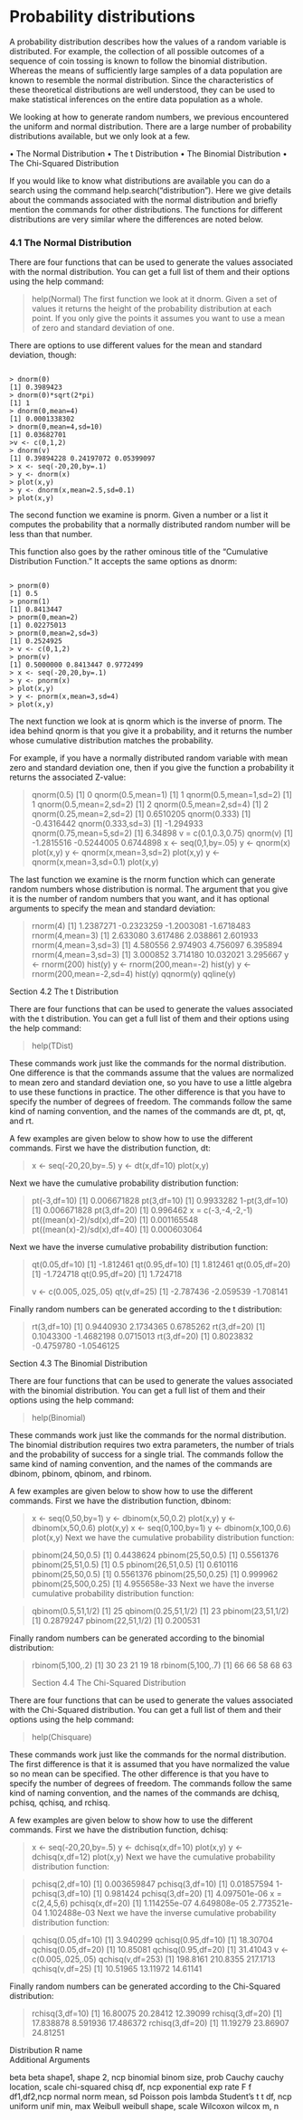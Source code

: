 Probability distributions
==========================================
A probability distribution describes how the values of a random variable is distributed. For example, the collection of all possible outcomes of a sequence of coin tossing is known to follow the binomial distribution. Whereas the means of sufficiently large samples of a data population are known to resemble the normal distribution. Since the characteristics of these theoretical distributions are well understood, they can be used to make statistical inferences on the entire data population as a whole.

We looking at how to generate random numbers, we previous encountered the uniform and normal distribution. There are a large number of probability distributions available, but we only look at a few. 

•	The Normal Distribution
•	The t Distribution
•	The Binomial Distribution
•	The Chi-Squared Distribution

If you would like to know what distributions are available you can do a search using the command help.search("distribution").
Here we give details about the commands associated with the normal distribution and briefly mention the commands for other distributions. The functions for different distributions are very similar where the differences are noted below.



   <h3>4.1 The Normal Distribution</h3>

There are four functions that can be used to generate the values associated with the normal distribution. You can get a full list of them and their options using the help command:

> help(Normal)
The first function we look at it dnorm. Given a set of values it returns the height of the probability distribution at each point. If you only give the points it assumes you want to use a mean of zero and standard deviation of one. 

There are options to use different values for the mean and standard deviation, though:
<pre><code>
> dnorm(0)
[1] 0.3989423
> dnorm(0)*sqrt(2*pi)
[1] 1
> dnorm(0,mean=4)
[1] 0.0001338302
> dnorm(0,mean=4,sd=10)
[1] 0.03682701
>v <- c(0,1,2)
> dnorm(v)
[1] 0.39894228 0.24197072 0.05399097
> x <- seq(-20,20,by=.1)
> y <- dnorm(x) 
> plot(x,y)
> y <- dnorm(x,mean=2.5,sd=0.1) 
> plot(x,y)
</code></pre>
The second function we examine is pnorm. Given a number or a list it computes the probability that a normally distributed random number will be less than that number. 

This function also goes by the rather ominous title of the "Cumulative Distribution Function." It accepts the same options as dnorm:
<pre><code>
> pnorm(0)
[1] 0.5
> pnorm(1)
[1] 0.8413447
> pnorm(0,mean=2)
[1] 0.02275013
> pnorm(0,mean=2,sd=3)
[1] 0.2524925
> v <- c(0,1,2) 
> pnorm(v)
[1] 0.5000000 0.8413447 0.9772499
> x <- seq(-20,20,by=.1)
> y <- pnorm(x) 
> plot(x,y)
> y <- pnorm(x,mean=3,sd=4) 
> plot(x,y)
</code></pre>
The next function we look at is qnorm which is the inverse of pnorm. The idea behind qnorm is that you give it a probability, and it returns the number whose cumulative distribution matches the probability. 

For example, if you have a normally distributed random variable with mean zero and standard deviation one, then if you give the function a probability it returns the associated Z-value:

> qnorm(0.5)
[1] 0
> qnorm(0.5,mean=1)
[1] 1
> qnorm(0.5,mean=1,sd=2)
[1] 1
> qnorm(0.5,mean=2,sd=2)
[1] 2
> qnorm(0.5,mean=2,sd=4)
[1] 2
> qnorm(0.25,mean=2,sd=2)
[1] 0.6510205
> qnorm(0.333)
[1] -0.4316442
> qnorm(0.333,sd=3)
[1] -1.294933
> qnorm(0.75,mean=5,sd=2)
[1] 6.34898
> v = c(0.1,0.3,0.75)
> qnorm(v)
[1] -1.2815516 -0.5244005  0.6744898
> x <- seq(0,1,by=.05)
> y <- qnorm(x)
> plot(x,y)
> y <- qnorm(x,mean=3,sd=2)
> plot(x,y)
> y <- qnorm(x,mean=3,sd=0.1)
> plot(x,y)




The last function we examine is the rnorm function which can generate random numbers whose distribution is normal. The argument that you give it is the number of random numbers that you want, and it has optional arguments to specify the mean and standard deviation:

> rnorm(4)
[1]  1.2387271 -0.2323259 -1.2003081 -1.6718483
> rnorm(4,mean=3)
[1] 2.633080 3.617486 2.038861 2.601933
> rnorm(4,mean=3,sd=3)
[1] 4.580556 2.974903 4.756097 6.395894
> rnorm(4,mean=3,sd=3)
[1]  3.000852  3.714180 10.032021  3.295667
> y <- rnorm(200)
> hist(y)
> y <- rnorm(200,mean=-2)
> hist(y)
> y <- rnorm(200,mean=-2,sd=4)
> hist(y)
> qqnorm(y)
> qqline(y)

Section 4.2 The t Distribution

There are four functions that can be used to generate the values associated with the t distribution. You can get a full list of them and their options using the help command:

> help(TDist)

These commands work just like the commands for the normal distribution. One difference is that the commands assume that the values are normalized to mean zero and standard deviation one, so you have to use a little algebra to use these functions in practice. The other difference is that you have to specify the number of degrees of freedom. The commands follow the same kind of naming convention, and the names of the commands are dt, pt, qt, and rt.

A few examples are given below to show how to use the different commands. First we have the distribution function, dt:

> x <- seq(-20,20,by=.5)
> y <- dt(x,df=10)
> plot(x,y)

Next we have the cumulative probability distribution function:

> pt(-3,df=10)
[1] 0.006671828
> pt(3,df=10)
[1] 0.9933282
> 1-pt(3,df=10)
[1] 0.006671828
> pt(3,df=20)
[1] 0.996462
> x = c(-3,-4,-2,-1)
> pt((mean(x)-2)/sd(x),df=20)
[1] 0.001165548
> pt((mean(x)-2)/sd(x),df=40)
[1] 0.000603064

Next we have the inverse cumulative probability distribution function:

> qt(0.05,df=10)
[1] -1.812461
> qt(0.95,df=10)
[1] 1.812461
> qt(0.05,df=20)
[1] -1.724718
> qt(0.95,df=20)
[1] 1.724718
>
> v <- c(0.005,.025,.05)
> qt(v,df=25)
[1] -2.787436 -2.059539 -1.708141

Finally random numbers can be generated according to the t distribution:

> rt(3,df=10)
[1] 0.9440930 2.1734365 0.6785262
> rt(3,df=20)
[1]  0.1043300 -1.4682198  0.0715013
> rt(3,df=20)
[1]  0.8023832 -0.4759780 -1.0546125

Section 4.3 The Binomial Distribution

There are four functions that can be used to generate the values associated with the binomial distribution. You can get a full list of them and their options using the help command:

> help(Binomial)

These commands work just like the commands for the normal distribution. The binomial distribution requires two extra parameters, the number of trials and the probability of success for a single trial. The commands follow the same kind of naming convention, and the names of the commands are dbinom, pbinom, qbinom, and rbinom.

A few examples are given below to show how to use the different commands. First we have the distribution function, dbinom:

> x <- seq(0,50,by=1)
> y <- dbinom(x,50,0.2)
> plot(x,y)
> y <- dbinom(x,50,0.6)
> plot(x,y)
> x <- seq(0,100,by=1)
> y <- dbinom(x,100,0.6)
> plot(x,y)
Next we have the cumulative probability distribution function:

> pbinom(24,50,0.5)
[1] 0.4438624
> pbinom(25,50,0.5)
[1] 0.5561376
> pbinom(25,51,0.5)
[1] 0.5
> pbinom(26,51,0.5)
[1] 0.610116
> pbinom(25,50,0.5)
[1] 0.5561376
> pbinom(25,50,0.25)
[1] 0.999962
> pbinom(25,500,0.25)
[1] 4.955658e-33
Next we have the inverse cumulative probability distribution function:

> qbinom(0.5,51,1/2)
[1] 25
> qbinom(0.25,51,1/2)
[1] 23
> pbinom(23,51,1/2)
[1] 0.2879247
> pbinom(22,51,1/2)
[1] 0.200531

Finally random numbers can be generated according to the binomial distribution:

> rbinom(5,100,.2) 
[1] 30 23 21 19 18
> rbinom(5,100,.7)
[1] 66 66 58 68 63
> 
Section 4.4 The Chi-Squared Distribution

There are four functions that can be used to generate the values associated with the Chi-Squared distribution. You can get a full list of them and their options using the help command:

> help(Chisquare)

These commands work just like the commands for the normal distribution. The first difference is that it is assumed that you have normalized the value so no mean can be specified. The other difference is that you have to specify the number of degrees of freedom. The commands follow the same kind of naming convention, and the names of the commands are dchisq, pchisq, qchisq, and rchisq.

A few examples are given below to show how to use the different commands. First we have the distribution function, dchisq:

> x <- seq(-20,20,by=.5)
> y <- dchisq(x,df=10)
> plot(x,y)
> y <- dchisq(x,df=12)
> plot(x,y)
Next we have the cumulative probability distribution function:

> pchisq(2,df=10)
[1] 0.003659847
> pchisq(3,df=10)
[1] 0.01857594
> 1-pchisq(3,df=10)
[1] 0.981424
> pchisq(3,df=20)
[1] 4.097501e-06
> x = c(2,4,5,6)
> pchisq(x,df=20)
[1] 1.114255e-07 4.649808e-05 2.773521e-04 1.102488e-03
Next we have the inverse cumulative probability distribution function:

> qchisq(0.05,df=10)
[1] 3.940299
> qchisq(0.95,df=10)
[1] 18.30704
> qchisq(0.05,df=20)
[1] 10.85081
> qchisq(0.95,df=20)
[1] 31.41043
> v <- c(0.005,.025,.05)
> qchisq(v,df=253)
[1] 198.8161 210.8355 217.1713
> qchisq(v,df=25)
[1] 10.51965 13.11972 14.61141

Finally random numbers can be generated according to the Chi-Squared distribution:

> rchisq(3,df=10)
[1] 16.80075 20.28412 12.39099
> rchisq(3,df=20)
[1] 17.838878  8.591936 17.486372
> rchisq(3,df=20)
[1] 11.19279 23.86907 24.81251

 


Distribution	R name	
Additional Arguments

beta	beta	shape1, shape 2, ncp
binomial	binom	size, prob
Cauchy	cauchy	location, scale
chi-squared	chisq	df, ncp
exponential	exp	rate
F	f	df1,df2,ncp
normal	norm	mean, sd
Poisson	pois	lambda
Student's t	t	df, ncp
uniform	unif	min, max
Weibull	weibull	shape, scale
Wilcoxon	wilcox	m, n
 
